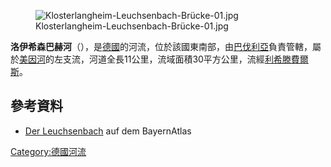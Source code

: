 {{Multiple issues|
{{Expand language|1=de|time=2020-12-10T08:59:09+00:00}}
{{Onesource|time=2020-12-10T08:59:09+00:00}}
}}
[[Image:Klosterlangheim-Leuchsenbach-Brücke-01.jpg|right]]

{{Coord|50|9|1.5|N|11|3|11.5|E|display=title}}

'''洛伊希森巴赫河'''（{{lang-de|Leuchsenbach}}），是[[德國|德國]]的河流，位於該國東南部，由[[巴伐利亞|巴伐利亞]]負責管轄，屬於[[美因河|美因河]]的左支流，河道全長11公里，流域面積30平方公里，流經[[利希滕費爾斯|利希滕費爾斯]]。

==參考資料==
* [http://geoportal.bayern.de/bayernatlas/default?lon=4433411.5&lat=5554921.0&zoom=8&base=951 Der Leuchsenbach] auf dem BayernAtlas

{{Germany-geo-stub}}
[[Category:德國河流|Category:德國河流]]